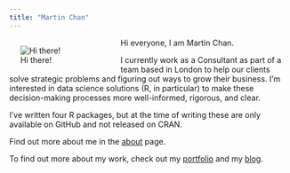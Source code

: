 ```yaml
---
title: "Martin Chan"
---
```


<div style="float:left; position:relative; width:200px; left: -20px;"> ![Hi there!](cover.jpg) </div>


Hi everyone, I am Martin Chan.

I currently work as a Consultant as part of a team based in London to help our clients solve strategic problems and figuring out ways to grow their business. I'm interested in data science solutions (R, in particular) to make these decision-making processes more well-informed, rigorous, and clear.

I've written four R packages, but at the time of writing these are only available on GitHub and not released on CRAN.

Find out more about me in the [about](https://martinctc.github.io/about) page.

To find out more about my work, check out my [portfolio](https://martinctc.github.io/portfolio) and my [blog](https://martinctc.github.io/blog).